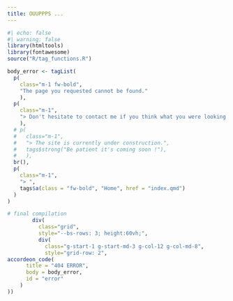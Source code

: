 ```yaml
---
title: OUUPPPS ...
---
```


```r
#| echo: false
#| warning: false
library(htmltools)
library(fontawesome)
source("R/tag_functions.R")

body_error <- tagList(
  p(
    class="m-1 fw-bold",
    "The page you requested cannot be found."
    ),
  p(
    class="m-1",
    "> Don't hesitate to contact me if you think what you were looking for should be here."
    ),
  # p(
  #   class="m-1",
  #   "> The site is currently under construction.",
  #   tags$strong("Be patient it's coming soon !"),
  #   ),
  br(),
  p(
    class="m-1",
    "> ",
    tags$a(class = "fw-bold", "Home", href = "index.qmd")
  )
)

# final compilation
        div(
          class="grid",
          style="--bs-rows: 3; height:60vh;",
          div(
            class="g-start-1 g-start-md-3 g-col-12 g-col-md-8",
            style="grid-row: 2",
accordeon_code(
      title = "404 ERROR",
      body = body_error,
      id = "error"
    )
))

```
